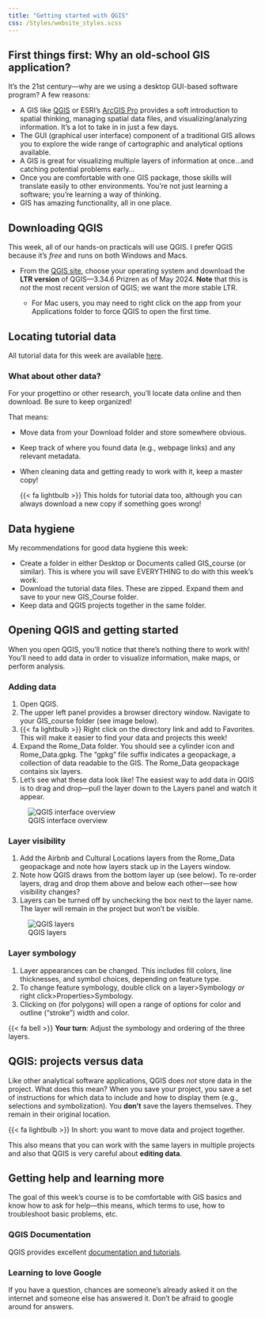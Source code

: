 ```yaml
---
title: "Getting started with QGIS"
css: /Styles/website_styles.scss
---
```


## First things first: Why an old-school GIS application?

It's the 21st century---why are we using a desktop GUI-based software program? A few reasons:

-   A GIS like [QGIS](https://www.qgis.org/en/site/) or ESRI's [ArcGIS Pro](https://www.esri.com/en-us/arcgis/products/arcgis-pro/overview) provides a soft introduction to spatial thinking, managing spatial data files, and visualizing/analyzing information. It's a lot to take in in just a few days.
-   The GUI (graphical user interface) component of a traditional GIS allows you to explore the wide range of cartographic and analytical options available.
-   A GIS is great for visualizing multiple layers of information at once...and catching potential problems early...
-   Once you are comfortable with one GIS package, those skills will translate easily to other environments. You're not just learning a software; you're learning a way of thinking.
-   GIS has amazing functionality, all in one place.

## Downloading QGIS

This week, all of our hands-on practicals will use QGIS. I prefer QGIS because it's *free* and runs on both Windows and Macs.

-   From the [QGIS site](https://www.qgis.org/en/site/), choose your operating system and download the **LTR version** of QGIS---3.34.6 Prizren as of May 2024. **Note** that this is *not* the most recent version of QGIS; we want the more stable LTR.

    -   For Mac users, you may need to right click on the app from your Applications folder to force QGIS to open the first time.

## Locating tutorial data

All tutorial data for this week are available [here](Data.qmd).

### What about other data?

For your progettino or other research, you'll locate data online and then download. Be sure to keep organized!

That means:

-   Move data from your Download folder and store somewhere obvious.

-   Keep track of where you found data (e.g., webpage links) and any relevant metadata.

-   When cleaning data and getting ready to work with it, keep a master copy!

    {{< fa lightbulb >}} This holds for tutorial data too, although you can always download a new copy if something goes wrong!

## Data hygiene

My recommendations for good data hygiene this week:

-   Create a folder in either Desktop or Documents called GIS_course (or similar). This is where you will save EVERYTHING to do with this week's work.
-   Download the tutorial data files. These are zipped. Expand them and save to your new GIS_Course folder.
-   Keep data and QGIS projects together in the same folder.

## Opening QGIS and getting started

When you open QGIS, you'll notice that there's nothing there to work with! You'll need to add data in order to visualize information, make maps, or perform analysis.

### Adding data

1.  Open QGIS.
2.  The upper left panel provides a browser directory window. Navigate to your GIS_course folder (see image below).
3.  {{< fa lightbulb >}} Right click on the directory link and add to Favorites. This will make it easier to find your data and projects this week!
4.  Expand the Rome_Data folder. You should see a cylinder icon and Rome_Data.gpkg. The "gpkg" file suffix indicates a geopackage, a collection of data readable to the GIS. The Rome_Data geopackage contains six layers.
5.  Let's see what these data look like! The easiest way to add data in QGIS is to drag and drop---pull the layer down to the Layers panel and watch it appear.

![QGIS interface overview](page_images/QGIS_overview.png)

### Layer visibility

1.  Add the Airbnb and Cultural Locations layers from the Rome_Data geopackage and note how layers stack up in the Layers window.
2.  Note how QGIS draws from the bottom layer up (see below). To re-order layers, drag and drop them above and below each other---see how visibility changes?
3.  Layers can be turned off by unchecking the box next to the layer name. The layer will remain in the project but won't be visible.

![QGIS layers](page_images/QGIS_layers.png)

### Layer symbology

1.  Layer appearances can be changed. This includes fill colors, line thicknesses, and symbol choices, depending on feature type.
2.  To change feature symbology, double click on a layer\>Symbology *or* right click\>Properties\>Symbology.
3.  Clicking on <Simple Fill> (for polygons) will open a range of options for color and outline ("stroke") width and color.

{{< fa bell >}} **Your turn**: Adjust the symbology and ordering of the three layers.

## QGIS: projects versus data

Like other analytical software applications, QGIS does *not* store data in the project. What does this mean? When you save your project, you save a set of instructions for which data to include and how to display them (e.g., selections and symbolization). You **don't** save the layers themselves. They remain in their original location.

{{< fa lightbulb >}} In short: you want to move data and project together.

This also means that you can work with the same layers in multiple projects and also that QGIS is very careful about **editing data**.

## Getting help and learning more

The goal of this week's course is to be comfortable with GIS basics and know how to ask for help---this means, which terms to use, how to troubleshoot basic problems, etc.

### QGIS Documentation

QGIS provides excellent [documentation and tutorials](https://docs.qgis.org/3.34/en/docs/training_manual/index.html).

### Learning to love Google

If you have a question, chances are someone's already asked it on the internet and someone else has answered it. Don't be afraid to google around for answers.

